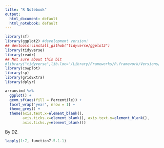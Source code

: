 ```yaml
---
title: "R Notebook"
output:
  html_document: default
  html_notebook: default
---
```


```r
library(sf)
library(ggplot2) #development version!
## devtools::install_github("tidyverse/ggplot2")
library(tidyverse)
library(readr)
## Not sure about this bit
#library("tidyverse",lib.loc="/Library/Frameworks/R.framework/Versions/3.4/Resources/library")
library(cowplot)
library(sp)
library(gridExtra)
library(dplyr)
```

```r
arransimd %>%
  ggplot() +
  geom_sf(aes(fill = Percentile)) +
  facet_wrap('year', nrow = 1) +
  theme_grey() +
  theme(axis.text.x=element_blank(),
        axis.ticks.x=element_blank(), axis.text.y=element_blank(),
        axis.ticks.y=element_blank())
```

By DZ.
```r
lapply(1:7, function7.5.1.1)
```

